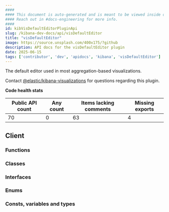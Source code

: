 ```yaml
---
####
#### This document is auto-generated and is meant to be viewed inside our experimental, new docs system.
#### Reach out in #docs-engineering for more info.
####
id: kibVisDefaultEditorPluginApi
slug: /kibana-dev-docs/api/visDefaultEditor
title: "visDefaultEditor"
image: https://source.unsplash.com/400x175/?github
description: API docs for the visDefaultEditor plugin
date: 2025-06-15
tags: ['contributor', 'dev', 'apidocs', 'kibana', 'visDefaultEditor']
---
```


The default editor used in most aggregation-based visualizations.

Contact [@elastic/kibana-visualizations](https://github.com/orgs/elastic/teams/kibana-visualizations) for questions regarding this plugin.

**Code health stats**

| Public API count  | Any count | Items lacking comments | Missing exports |
|-------------------|-----------|------------------------|-----------------|
| 70 | 0 | 63 | 4 |

## Client

### Functions
<DocDefinitionList data={visDefaultEditorObj.client.functions}/>

### Classes
<DocDefinitionList data={visDefaultEditorObj.client.classes}/>

### Interfaces
<DocDefinitionList data={visDefaultEditorObj.client.interfaces}/>

### Enums
<DocDefinitionList data={visDefaultEditorObj.client.enums}/>

### Consts, variables and types
<DocDefinitionList data={visDefaultEditorObj.client.misc}/>

